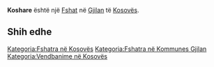 {{Fshat në Kosovës
 | Emri                = Koshare
| sqi_N_name = Koshare
| sqi_N_FULL_NAME_RO = Koshare
| sqi_N_FULL_NAME_ND_RO = Koshare
| sqi_N_SORT_NAME_RG = KOSHARE
| sqi_N_FULL_NAME_RG = Koshare
| sqi_N_FULL_NAME_ND_RG = Koshare
| sqi_V_name = Koshajë
| sqi_V_FULL_NAME_RO = Koshajë
| sqi_V_FULL_NAME_ND_RO = Koshaje
| sqi_V_SORT_NAME_RG = KOSHAJE
| sqi_V_FULL_NAME_RG = Koshajë
| sqi_V_FULL_NAME_ND_RG = Koshaje
| srp_N_name = Košare
| srp_N_FULL_NAME_RO = Košare
| srp_N_FULL_NAME_ND_RO = Kosare
| srp_N_SORT_NAME_RG = KOSARE
| srp_N_FULL_NAME_RG = Košare
| srp_N_FULL_NAME_ND_RG = Kosare
| srp_NS_name = Кошаре
| srp_NS_FULL_NAME_RO = Кошаре
| srp_NS_FULL_NAME_ND_RO = Кошаре
| srp_NS_SORT_NAME_RG = КОШАРЕ
| srp_NS_FULL_NAME_RG = Кошаре
| srp_NS_FULL_NAME_ND_RG = Кошаре
| srp_V_name = Košara
| srp_V_FULL_NAME_RO = Košara
| srp_V_FULL_NAME_ND_RO = Kosara
| srp_V_SORT_NAME_RG = KOSARA
| srp_V_FULL_NAME_RG = Košara
| srp_V_FULL_NAME_ND_RG = Kosara

 | Emri (Rasa dhanore) = 
 | Figura              = 
 | Shteti              = Kosovo
 | Komuna              = Gjilan
 | Kodi postar         = 
 | Sipërfaqja          = 

 | Popullsia           = 

 | Regj. i popullsisë  = 
 | Dend. e popullsisë  = 
 | Faqja zyrtare       = 
 <!--- Koordinatat ----> 
 | Gjerësia            = 42.454444
 | Gjatësia            = 20.238333
 | Lartësia            = 
}}
'''Koshare''' është një [[Fshat]] në [[Gjilan]] të [[Kosovës]].

<!-- == Gjeografia == -->
<!-- == Historia == -->
<!-- == Demografia == -->
== Shih edhe ==
{{Komuna Gjilan}}
{{Kosovo-Administrata-Cung}}

[[Kategoria:Fshatra në Kosovës]]
[[Kategoria:Fshatra në Kommunes Gjilan]]
[[Kategoria:Vendbanime në Kosovës]]